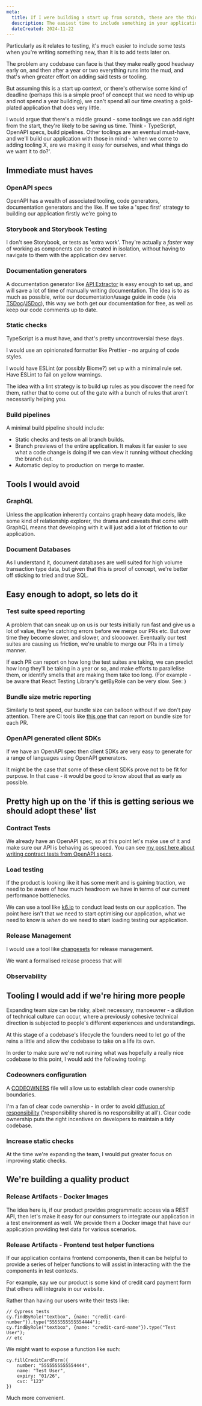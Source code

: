 ```yaml
---
meta:
  title: If I were building a start up from scratch, these are the things I would include (or have a plan to include).
  description: The easiest time to include something in your application is at the start. On the other hand, you're likely time-poor and there's no point on burning all your runway on a gold-plated hello world! application.
  dateCreated: 2024-11-22 
---
```




Particularly as it relates to testing, it's much easier to include some tests when you're writing something new, than it is to add tests later on. 

The problem any codebase can face is that they make really good headway early on, and then after a year or two everything runs into the mud, and that's when greater effort on adding said tests or tooling. 

But assuming this is a start up context, or there's otherwise some kind of deadline (perhaps this is a simple proof of concept that we need to whip up and not spend a year building), we can't spend all our time creating a gold-plated application that does very little. 

I would argue that there's a middle ground - some toolings we can add right from the start, they're likely to be saving us time. Think - TypeScript, OpenAPI specs, build pipelines. Other toolings are an eventual must-have, and we'll build our application with those in mind - 'when we come to adding tooling X, are we making it easy for ourselves, and what things do we want it to do?'. 


## Immediate must haves

### OpenAPI specs

OpenAPI has a wealth of associated tooling, code generators, documentation generators and the like. If we take a 'spec first' strategy to building our application firstly we're going to 

### Storybook and Storybook Testing 

I don't see Storybook, or tests as 'extra work'. They're actually a _faster_ way of working as components can be created in isolation, without having to navigate to them with the application dev server.

### Documentation generators

A documentation generator like [API Extractor](https://api-extractor.com/pages/overview/intro/) is easy enough to set up, and will save a lot of time of manually writing documentation. The idea is to as much as possible, write our documentation/usage guide in code (via [TSDoc](https://tsdoc.org/)/[JSDoc](https://jsdoc.app/)), this way we both get our documentation for free, as well as keep our code comments up to date. 

### Static checks

TypeScript is a must have, and that's pretty uncontroversial these days. 

I would use an opinionated formatter like Prettier - no arguing of code styles. 

I would have ESLint (or possibly Biome?) set up with a minimal rule set. Have ESLint to fail on yellow warnings. 

The idea with a lint strategy is to build up rules as you discover the need for them, rather that to come out of the gate with a bunch of rules that aren't necessarily helping you.

### Build pipelines

A minimal build pipeline should include: 

- Static checks and tests on all branch builds.
- Branch previews of the entire application. It makes it far easier to see what a code change is doing if we can view it running without checking the branch out. 
- Automatic deploy to production on merge to master. 

## Tools I would avoid 

### GraphQL 

Unless the application inherently contains graph heavy data models, like some kind of relationship explorer, the drama and caveats that come with GraphQL means that developing with it will just add a lot of friction to our application.

### Document Databases 

As I understand it, document databases are well suited for high volume transaction type data, but given that this is proof of concept, we're better off sticking to tried and true SQL. 

## Easy enough to adopt, so lets do it 

### Test suite speed reporting 

A problem that can sneak up on us is our tests initially run fast and give us a lot of value, they're catching errors before we merge our PRs etc. But over time they become slower, and slower, and sloooower. Eventually our test suites are causing us friction, we're unable to merge our PRs in a timely manner. 

If each PR can report on how long the test suites are taking, we can predict how long they'll be taking in a year or so, and make efforts to parallelise them, or identify smells that are making them take too long. (For example - be aware that React Testing Library's getByRole can be very slow. See: <GithubIssueLinkRsc issueLink="https://github.com/testing-library/react-testing-library/issues/1213" variant="inline"/>)

### Bundle size metric reporting 

Similarly to test speed, our bundle size can balloon without if we don't pay attention. There are CI tools like [this one](https://github.com/marketplace/actions/bundle-size-diff) that can report on bundle size for each PR.  

### OpenAPI generated client SDKs

If we have an OpenAPI spec then client SDKs are very easy to generate for a range of languages using OpenAPI generators. 

It might be the case that some of these client SDKs prove not to be fit for purpose. In that case - it would be good to know about that as early as possible.

## Pretty high up on the 'if this is getting serious we should adopt these' list

### Contract Tests 

We already have an OpenAPI spec, so at this point let's make use of it and make sure our API is behaving as specced. You can see [my post here about writing contract tests from OpenAPI specs](https://blacksheepcode.com/posts/generating_apps_from_openapi_part5a). 

### Load testing 

If the product is looking like it has some merit and is gaining traction, we need to be aware of how much headroom we have in terms of our current performance bottlenecks. 

We can use a tool like [k6.io](https://k6.io/) to conduct load tests on our application. The point here isn't that we need to start optimising our application, what we need to know is _when_ do we need to start loading testing our application. 

### Release Management 

I would use a tool like [changesets](https://github.com/changesets/changesets) for release management.

We want a formalised release process that will 


### Observability

## Tooling I would add if we're hiring more people 

Expanding team size can be risky, albeit necessary, manoeuvrer - a dilution of technical culture can occur, where a previously cohesive technical direction is subjected to people's different experiences and understandings.

At this stage of a codebase's lifecycle the founders need to let go of the reins a little and allow the codebase to take on a life its own. 

In order to make sure we're not ruining what was hopefully a really nice codebase to this point, I would add the following tooling: 

### Codeowners configuration 

A [CODEOWNERS](https://docs.github.com/en/repositories/managing-your-repositorys-settings-and-features/customizing-your-repository/about-code-owners) file  will allow us to establish clear code ownership boundaries. 

I'm a fan of clear code ownership - in order to avoid [diffusion of responsibility](https://en.wikipedia.org/wiki/Diffusion_of_responsibility) ('responsibility shared is no responsibility at all'). Clear code ownership puts the right incentives on developers to maintain a tidy codebase. 

### Increase static checks 

At the time we're expanding the team, I would put greater focus on improving static checks.

## We're building a quality product 

### Release Artifacts - Docker Images

The idea here is, if our product provides programmatic access via a REST API, then let's make it easy for our consumers to integrate our application in a test environment as well. We provide them a Docker image that have our application providing test data for various scenarios. 

### Release Artifacts - Frontend test helper functions 

If our application contains frontend components, then it can be helpful to provide a series of helper functions to will assist in interacting with the the components in test contexts. 

For example, say we our product is some kind of credit card payment form that others will integrate in our website. 

Rather than having our users write their tests like: 

```
// Cypress tests 
cy.findByRole("textbox", {name: "credit-card-number"}).type("5555555555554444");
cy.findByRole("textbox", {name: "credit-card-name"}).type("Test User");
// etc

```


We might want to expose a function like such:

```
cy.fillCreditCardForm({
    number: "5555555555554444", 
    name: "Test User", 
    expiry: "01/26", 
    cvc: "123"
})
```

Much more convenient. 





